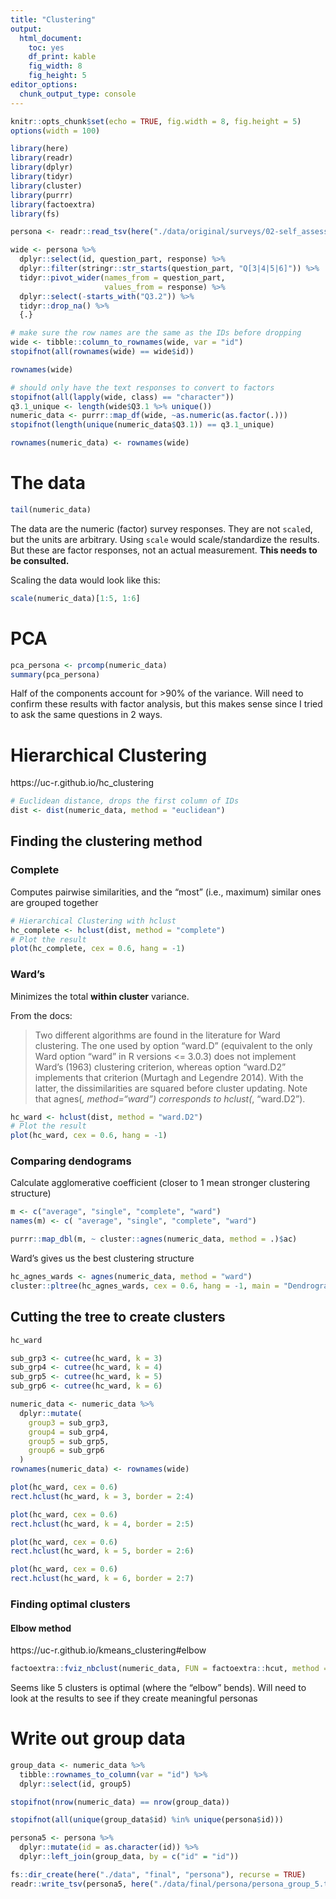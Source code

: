 ```yaml
---
title: "Clustering"
output: 
  html_document: 
    toc: yes
    df_print: kable
    fig_width: 8
    fig_height: 5
editor_options: 
  chunk_output_type: console
---
```


```r
knitr::opts_chunk$set(echo = TRUE, fig.width = 8, fig.height = 5)
options(width = 100)

library(here)
library(readr)
library(dplyr)
library(tidyr)
library(cluster)
library(purrr)
library(factoextra)
library(fs)

persona <- readr::read_tsv(here("./data/original/surveys/02-self_assessment_with_questions.tsv"), )

wide <- persona %>%
  dplyr::select(id, question_part, response) %>%
  dplyr::filter(stringr::str_starts(question_part, "Q[3|4|5|6]")) %>%
  tidyr::pivot_wider(names_from = question_part,
                     values_from = response) %>%
  dplyr::select(-starts_with("Q3.2")) %>%
  tidyr::drop_na() %>%
  {.}

# make sure the row names are the same as the IDs before dropping
wide <- tibble::column_to_rownames(wide, var = "id")
stopifnot(all(rownames(wide) == wide$id))

rownames(wide)

# should only have the text responses to convert to factors
stopifnot(all(lapply(wide, class) == "character"))
q3.1_unique <- length(wide$Q3.1 %>% unique())
numeric_data <- purrr::map_df(wide, ~as.numeric(as.factor(.)))
stopifnot(length(unique(numeric_data$Q3.1)) == q3.1_unique)

rownames(numeric_data) <- rownames(wide)
```

# The data

```r
tail(numeric_data)
```

The data are the numeric (factor) survey responses.
They are not `scale`d, but the units are arbitrary.
Using `scale` would scale/standardize the results.
But these are factor responses, not an actual measurement.
**This needs to be consulted.**

Scaling the data would look like this:

```r
scale(numeric_data)[1:5, 1:6]
```



# PCA

```r
pca_persona <- prcomp(numeric_data)
summary(pca_persona)
```

Half of the components account for >90% of the variance.
Will need to confirm these results with factor analysis,
but this makes sense since I tried to ask the same questions in 2 ways.

# Hierarchical Clustering

https://uc-r.github.io/hc_clustering

```r
# Euclidean distance, drops the first column of IDs
dist <- dist(numeric_data, method = "euclidean")
```

## Finding the clustering method

### Complete

Computes pairwise similarities, and the "most" (i.e., maximum) similar ones are grouped together

```r
# Hierarchical Clustering with hclust
hc_complete <- hclust(dist, method = "complete")
# Plot the result
plot(hc_complete, cex = 0.6, hang = -1)
```

### Ward's

Minimizes the total **within cluster** variance.

From the docs:

> Two different algorithms are found in the literature for Ward clustering. The one used by option "ward.D" (equivalent to the only Ward option "ward" in R versions <= 3.0.3) does not implement Ward's (1963) clustering criterion, whereas option "ward.D2" implements that criterion (Murtagh and Legendre 2014). With the latter, the dissimilarities are squared before cluster updating. Note that agnes(*, method="ward") corresponds to hclust(*, "ward.D2").

```r
hc_ward <- hclust(dist, method = "ward.D2")
# Plot the result
plot(hc_ward, cex = 0.6, hang = -1)
```


### Comparing dendograms

Calculate agglomerative coefficient (closer to 1 mean stronger clustering structure)

```r
m <- c("average", "single", "complete", "ward")
names(m) <- c( "average", "single", "complete", "ward")

purrr::map_dbl(m, ~ cluster::agnes(numeric_data, method = .)$ac)
```

Ward's gives us the best clustering structure

```r
hc_agnes_wards <- agnes(numeric_data, method = "ward")
cluster::pltree(hc_agnes_wards, cex = 0.6, hang = -1, main = "Dendrogram of agnes")
```

## Cutting the tree to create clusters

```r
hc_ward
```

```r
sub_grp3 <- cutree(hc_ward, k = 3)
sub_grp4 <- cutree(hc_ward, k = 4)
sub_grp5 <- cutree(hc_ward, k = 5)
sub_grp6 <- cutree(hc_ward, k = 6)
```

```r
numeric_data <- numeric_data %>%
  dplyr::mutate(
    group3 = sub_grp3,
    group4 = sub_grp4,
    group5 = sub_grp5,
    group6 = sub_grp6
  )
rownames(numeric_data) <- rownames(wide)
```

```r
plot(hc_ward, cex = 0.6)
rect.hclust(hc_ward, k = 3, border = 2:4)
```

```r
plot(hc_ward, cex = 0.6)
rect.hclust(hc_ward, k = 4, border = 2:5)
```

```r
plot(hc_ward, cex = 0.6)
rect.hclust(hc_ward, k = 5, border = 2:6)
```

```r
plot(hc_ward, cex = 0.6)
rect.hclust(hc_ward, k = 6, border = 2:7)
```

### Finding optimal clusters

#### Elbow method

https://uc-r.github.io/kmeans_clustering#elbow

```r
factoextra::fviz_nbclust(numeric_data, FUN = factoextra::hcut, method = "wss")
```

Seems like 5 clusters is optimal (where the "elbow" bends).
Will need to look at the results to see if they create meaningful personas


# Write out group data

```r
group_data <- numeric_data %>%
  tibble::rownames_to_column(var = "id") %>%
  dplyr::select(id, group5)

stopifnot(nrow(numeric_data) == nrow(group_data))

stopifnot(all(unique(group_data$id) %in% unique(persona$id)))

persona5 <- persona %>%
  dplyr::mutate(id = as.character(id)) %>%
  dplyr::left_join(group_data, by = c("id" = "id"))

fs::dir_create(here("./data", "final", "persona"), recurse = TRUE)
readr::write_tsv(persona5, here("./data/final/persona/persona_group_5.tsv"))
```
